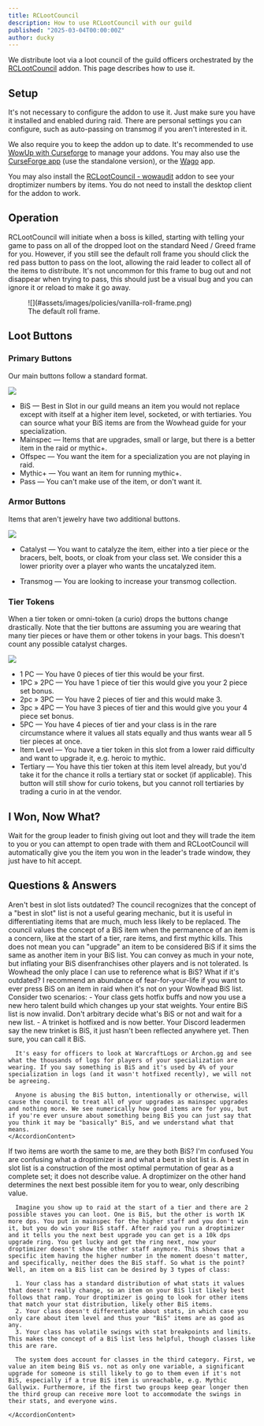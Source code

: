 ```yaml
---
title: RCLootCouncil
description: How to use RCLootCouncil with our guild
published: "2025-03-04T00:00:00Z"
author: ducky
---
```



We distribute loot via a loot council of the guild officers orchestrated by the [RCLootCouncil](https://github.com/RCLootCouncil/RCLootCouncil) addon. This page describes how to use it.

## Setup

It's not necessary to configure the addon to use it. Just make sure you have it installed and enabled during raid. There are personal settings you can configure, such as auto-passing on transmog if you aren't interested in it.

We also require you to keep the addon up to date. It's recommended to use [WowUp with Curseforge](https://wowup.io/) to manage your addons. You may also use the [CurseForge app](https://www.curseforge.com/download/app) (use the standalone version), or the [Wago](https://addons.wago.io/app) app.

You may also install the [RCLootCouncil - wowaudit](https://www.curseforge.com/wow/addons/rclootcouncil-wowaudit) addon to see your droptimizer numbers by items. You do not need to install the desktop client for the addon to work.

## Operation

RCLootCouncil will initiate when a boss is killed, starting with telling your game to pass on all of the dropped loot on the standard Need / Greed frame for you. However, if you still see the default roll frame you should click the red pass button <BlockedIcon className="text-rose-400 inline-flex self-center items-center justify-center size-6 rotate-x-180" /> to pass on the loot, allowing the raid leader to collect all of the items to distribute. It's not uncommon for this frame to bug out and not disappear when trying to pass, this should just be a visual bug and you can ignore it or reload to make it go away.

<figure>
  ![](#assets/images/policies/vanilla-roll-frame.png)
  <figcaption>
    The default roll frame.
  </figcaption>
</figure>

## Loot Buttons

### Primary Buttons

Our main buttons follow a standard format.

![](#assets/images/policies/main-buttons.jpg)

- <Badge className="font-normal">BiS</Badge> — Best in Slot in our guild means an item you would not replace except with itself at a higher item level, socketed, or with tertiaries. You can source what your BiS items are from the Wowhead guide for your specialization.
- <Badge className="font-normal">Mainspec</Badge> — Items that are upgrades, small or large, but there is a better item in the raid or mythic+.
- <Badge className="font-normal">Offspec</Badge> — You want the item for a specialization you are not playing in raid.
- <Badge className="font-normal">Mythic+</Badge> — You want an item for running mythic+.
- <Badge className="font-normal">Pass</Badge> — You can't make use of the item, or don't want it.

### Armor Buttons

Items that aren't jewelry have two additional buttons.

![](#assets/images/policies/main-catalyst-buttons.jpg)

- <Badge className="font-normal">Catalyst</Badge> — You want to catalyze the item, either into a tier piece or the bracers, belt, boots, or cloak from your class set. We consider this a lower priority over a player who wants the uncatalyzed item.

- <Badge className="font-normal">Transmog</Badge> — You are looking to increase your transmog collection.

### Tier Tokens

When a tier token or omni-token (a curio) drops the buttons change drastically. Note that the tier buttons are assuming you are wearing that many tier pieces or have them or other tokens in your bags. This doesn't count any possible catalyst charges.

![](#assets/images/policies/tier-buttons.jpg)

- <Badge className="font-normal">1 PC</Badge> — You have 0 pieces of tier this would be your first.
- <Badge className="font-normal">1PC » 2PC</Badge> — You have 1 piece of tier this would give you your 2 piece set bonus.
- <Badge className="font-normal">2pc » 3PC</Badge> — You have 2 pieces of tier and this would make 3.
- <Badge className="font-normal">3pc » 4PC</Badge> — You have 3 pieces of tier and this would give you your 4 piece set bonus.
- <Badge className="font-normal">5PC</Badge> — You have 4 pieces of tier and your class is in the rare circumstance where it values all stats equally and thus wants wear all 5 tier pieces at once.
- <Badge className="font-normal">Item Level</Badge> — You have a tier token in this slot from a lower raid difficulty and want to upgrade it, e.g. heroic to mythic.
- <Badge className="font-normal">Tertiary</Badge> — You have this tier token at this item level already, but you'd take it for the chance it rolls a tertiary stat or socket (if applicable). This button will still show for curio tokens, but you cannot roll tertiaries by trading a curio in at the vendor.

## I Won, Now What?

Wait for the group leader to finish giving out loot and they will trade the item to you or you can attempt to open trade with them and RCLootCouncil will automatically give you the item you won in the leader's trade window, they just have to hit accept.

## Questions & Answers

<Accordion type="single" collapsible className="w-full">
  <AccordionItem value="item-1">
    <AccordionHeader className="not-prose">
      <AccordionTrigger>Aren't best in slot lists outdated?</AccordionTrigger>
    </AccordionHeader>
    <AccordionContent>
      The council recognizes that the concept of a "best in slot" list is not a useful gearing mechanic, but it is useful in differentiating items that are much, much less likely to be replaced. The council values the concept of a BiS item when the permanence of an item is a concern, like at the start of a tier, rare items, and first mythic kills. This does not mean you can "upgrade" an item to be considered BiS if it sims the same as another item in your BiS list. You can convey as much in your note, but inflating your BiS disenfranchises other players and is not tolerated.
    </AccordionContent>
  </AccordionItem>
  <AccordionItem value="item-2">
    <AccordionHeader className="not-prose">
      <AccordionTrigger>Is Wowhead the only place I can use to reference what is BiS? What if it's outdated?</AccordionTrigger>
    </AccordionHeader>
    <AccordionContent>
      I recommend an abundance of fear-for-your-life if you want to ever press BiS on an item in raid when it's not on your Wowhead BiS list. Consider two scenarios:
        - Your class gets hotfix buffs and now you use a new hero talent build which changes up your stat weights. Your entire BiS list is now invalid. Don't arbitrary decide what's BiS or not and wait for a new list.
        - A trinket is hotfixed and is now better. Your Discord leadermen say the new trinket is BiS, it just hasn't been reflected anywhere yet. Then sure, you can call it BiS.

      It's easy for officers to look at WarcraftLogs or Archon.gg and see what the thousands of logs for players of your specialization are wearing. If you say something is BiS and it's used by 4% of your specialization in logs (and it wasn't hotfixed recently), we will not be agreeing. 
      
      Anyone is abusing the BiS button, intentionally or otherwise, will cause the council to treat all of your upgrades as mainspec upgrades and nothing more. We see numerically how good items are for you, but if you're ever unsure about something being BiS you can just say that you think it may be "basically" BiS, and we understand what that means.
    </AccordionContent>
  </AccordionItem>
  <AccordionItem value="item-3">
    <AccordionHeader className="not-prose">
      <AccordionTrigger>If two items are worth the same to me, are they both BiS? I'm confused</AccordionTrigger>
    </AccordionHeader>
    <AccordionContent>
      You are confusing what a droptimizer is and what a best in slot list is. A best in slot list is a construction of the most optimal permutation of gear as a <span className="text-rose-300">complete set</span>; it does not describe value. A droptimizer on the other hand determines the <span className="text-rose-300">next</span> best possible item for you to wear, only describing value.

      Imagine you show up to raid at the start of a tier and there are 2 possible staves you can loot. One is BiS, but the other is worth 1K more dps. You put in mainspec for the higher staff and you don't win it, but you do win your BiS staff. After raid you run a droptimizer and it tells you the next best upgrade you can get is a 10k dps upgrade ring. You get lucky and get the ring next, now your droptimizer doesn't show the other staff anymore. This shows that a specific item having the higher number in the moment doesn't matter, and specifically, neither does the BiS staff. So what is the point? Well, an item on a BiS list can be desired by 3 types of class:

      1. Your class has a standard distribution of what stats it values that doesn't really change, so an item on your BiS list likely best follows that ramp. Your droptimizer is going to look for other items that match your stat distribution, likely other BiS items.
      2. Your class doesn't differentiate about stats, in which case you only care about item level and thus your "BiS" items are as good as any.
      3. Your class has volatile swings with stat breakpoints and limits. This makes the concept of a BiS list less helpful, though classes like this are rare.

      The system does account for classes in the third category. First, we value an item being BiS vs. not as only one variable, a significant upgrade for someone is still likely to go to them even if it's not BiS, especially if a true BiS item is unreachable, e.g. Mythic Gallywix. Furthermore, if the first two groups keep gear longer then the third group can receive more loot to accommodate the swings in their stats, and everyone wins.
      
    </AccordionContent>
  </AccordionItem>
</Accordion>